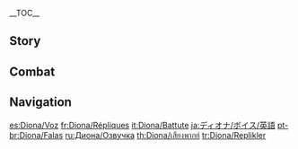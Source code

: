 {{CharacterTabs}}
{{LanguageTabs}}
__TOC__
==Story==
{{VO/Story
|character           = Diona

|vo_01_01_title      = Hello
|vo_01_01_file       = VO_{language}{character} Hello.ogg
|vo_01_01_tx         = Diona, bartender of the [[Cat's Tail]]! I charge a hefty fee for private events. Huh? You didn't come here for a drink? Hmm... Then I accept your invitation... I suppose...

|vo_02_01_title      = Chat: Relax
|vo_02_01_file       = VO_{language}{character} Chat - Relax.ogg
|vo_02_01_tx         = Ahhh... that stretch feels good.
|vo_02_02_title      = Chat: Thinking
|vo_02_02_file       = VO_{language}{character} Chat - Thinking.ogg
|vo_02_02_tx         = Hmm. [[Lizard Tail]], [[Pepper]], [[Starconch]], hmm... what else do I need to create the most dreadfully disgusting cocktail?
|vo_02_03_title      = Chat: Waiting
|vo_02_03_file       = VO_{language}{character} Chat - Waiting.ogg
|vo_02_03_tx         = I&mdash;I wasn't waiting for you. I just happened to be resting!

<!-- Weather -->
|vo_03_01_title      = When It Rains
|vo_03_01_file       = VO_{language}{character} When It Rains.ogg
|vo_03_01_tx         = Rain! I hate rain! ...Let's go inside... I&mdash;I'm not scared of water, I just... hate it when my clothes get wet.
|vo_03_02_title      = When Thunder Strikes
|vo_03_02_file       = VO_{language}{character} When Thunder Strikes.ogg
|vo_03_02_tx         = Ahh!!! Uhh, um... I'm not shaking, I'm not... Ohhhh...
|vo_03_03_title      = When It Snows: Playtime
|vo_03_03_file       = VO_{language}{character} When It Snows - Playtime.ogg
|vo_03_03_tx         = Ooh, it's so cold to touch. Wow, it's so much fun!
|vo_03_04_title      = When It Snows: Viewing
|vo_03_04_file       = VO_{language}{character} When It Snows - Viewing.ogg
|vo_03_04_tx         = Ooooh, look at the little white snowflakes dancing in the wind, to and fro, and... whew, isn't it... beautiful! C'mon, c'mon c'mon, sit with me... Watch...
|vo_03_05_title      = When the Sun Is Out
|vo_03_05_file       = VO_{language}{character} When the Sun Is Out.ogg
|vo_03_05_tx         = Come on, let's go bask in the sun a bit~ ...If you aren't coming, I'll just go by myself~ ...Last chance! Are you coming or not!?

|vo_04_01_title      = Good Morning
|vo_04_01_file       = VO_{language}{character} Good Morning.ogg
|vo_04_01_tx         = Morning~ Can you hand me that can of salted [[Golden Loach|loach]] from the cabinet? Time to destroy the wine industry!
|vo_04_02_title      = Good Afternoon: Strange Noises
|vo_04_02_file       = VO_{language}{character} Good Afternoon - Strange Noises.ogg
|vo_04_02_tx         = Wha&mdash; Ugh, no! You heard nothing!
|vo_04_03_title      = Good Afternoon: Canned Food
|vo_04_03_file       = VO_{language}{character} Good Afternoon - Canned Food.ogg
|vo_04_03_tx         = Uh, I was saving this can of fish for when I was really hungry. Stop looking at it like that! ...Mmm, okay, I'll let you have a little taste, but nothing more!
|vo_04_04_title      = Good Evening
|vo_04_04_file       = VO_{language}{character} Good Evening.ogg
|vo_04_04_tx         = Aw, I failed... Ugh, again... Everyone loved my drinks! Gah... Don't try to comfort me. I&mdash;I don't need comforting!
|vo_04_05_title      = Good Night
|vo_04_05_file       = VO_{language}{character} Good Night.ogg
|vo_04_05_tx         = Without cat vision, will you be okay walking home in the dark? If you need me to escort you... What? Th&mdash;There's lights? Pff, well who said anything about escorting you? Go on now.

|vo_05_01_title      = About {name}
|vo_05_01_file       = VO_{language}{character} About {character}.ogg
|vo_05_01_tx         = My ears and tail are no prop, they're real. Proof of my [[Kätzlein Bloodline|Kätzlein bloodline]]. It's only weird to you cause you've never seen it before. Wh&mdash;Why are you looking at me like that? Fine. You can touch my ears for a second, but the tail is off limits!

|vo_06_01_title      = About Us: Drinks
|vo_06_01_file       = VO_{language}{character} About Us - Drinks.ogg
|vo_06_01_tx         = You want a non-alcoholic drink? No, that's not difficult, but it's meaningless! It doesn't have anything to do with my grand plan of destroying the wine industry of [[Mondstadt]]. I won't waste my time on such a drink, hmph!

|vo_06_02_title      = About Us: VIP Channels
|vo_06_02_friendship = 6
|vo_06_02_file       = VO_{language}{character} About Us - VIP Channels.ogg
|vo_06_02_tx         = Here! I call this Fantastic Summer-Serendipity Coral Sparkling Tea, I just made it one day when I was bored... Huh, you say it's popular? People are lining up to buy it? Don't be ridiculous.

|vo_06_03_title      = About Us: The Need to Chat
|vo_06_03_friendship = 6
|vo_06_03_file       = VO_{language}{character} About Us - The Need to Chat.ogg
|vo_06_03_tx         = Well, if you ever feel lonely, you can chat with me. I know lots of cool things~ I'm a good... what's that called... chatting partner! Yes! A good chatting partner, come chat with me... lots... ...okay?

|vo_06_04_title      = About Us: Curiosity
|vo_06_04_friendship = 6
|vo_06_04_file       = VO_{language}{character} About Us - Curiosity.ogg
|vo_06_04_tx         = What's that!? What's that!? Let me see! Maybe I can add it to my next cocktail to give it a dreadful taste... Huh? It's just a strange-looking [[mushroom]], how boring...

|vo_07_01_title      = About the [[Vision]]: Heirloom
|vo_07_01_friendship = 3
|vo_07_01_file       = VO_{language}{character} About the Vision - Heirloom.ogg
|vo_07_01_tx         = How did I get my Vision? Simple &mdash; everyone in the Kätzlein lineage gets one. ...Huh? Then why doesn't [[Draff]] have a Vision? Uhh... Oh no, the cat's out of the bag! Eek!
|vo_07_01_mention    = Draff

|vo_07_02_title      = About the Vision: Origin
|vo_07_02_friendship = 5
|vo_07_02_file       = VO_{language}{character} About the Vision - Origin.ogg
|vo_07_02_tx         = Why should I tell you!? Hmph! ...*sigh* Since you won't stop asking... and since we are friends, I'll tell you: One time, my daddy went missing on a hunt in a big storm. All I could think of was finding him, saving him... That's it, are you happy now!
|vo_07_02_mention    = Draff

|vo_07_03_title      = Something to Share
|vo_07_03_file       = VO_{language}{character} Something to Share.ogg
|vo_07_03_tx         = Hey, do you think there are any exotic plants on [[Dragonspine]]? Maybe something with a deadly bitterness, or something that numbs your mouth upon contact? I'm going to pick a lot! And then... hehehe-hee-hee...

|vo_07_04_title      = Interesting Things
|vo_07_04_file       = VO_{language}{character} Interesting Things.ogg
|vo_07_04_tx         = When it comes to [[butterflies]], I'm the best at pouncing on&mdash; err, catching them. Hey, not in a fun way! I catch butterflies to add a nasty taste to my cocktails. I'm not a cat! Meow! *hiss*

|vo_08_01_title      = About [[Diluc]]
|vo_08_01_friendship = 4
|vo_08_01_file       = VO_{language}{character} About Diluc.ogg
|vo_08_01_tx         = Diluc... I can't stand him! If there was no Diluc, there would be no Mondstadt wine industry; if there was no Mondstadt wine industry, Daddy wouldn't drink; and if Daddy didn't drink... he would keep me company. Ohhhh...
|vo_08_01_mention    = Diluc,Draff
|vo_08_02_title      = About [[Kaeya]]
|vo_08_02_friendship = 4
|vo_08_02_file       = VO_{language}{character} About Kaeya.ogg
|vo_08_02_tx         = How is it that even a captain is a disgusting boozehound! You know, that guy who's got that laugh! He downs drink after drink. Ugh!
|vo_08_02_mention    = Kaeya
|vo_08_03_title      = About [[Venti]]
|vo_08_03_friendship = 4
|vo_08_03_file       = VO_{language}{character} About Venti.ogg
|vo_08_03_tx         = Venti? I'm not familiar with him... He's a bard? Oh, he must be that guy who sings tunes to entertain the drunkards. Well, then I don't like him, no no no...
|vo_08_03_mention    = Venti
|vo_08_04_title      = About [[Barbara]]
|vo_08_04_friendship = 4
|vo_08_04_file       = VO_{language}{character} About Barbara.ogg
|vo_08_04_tx         = How come all my fans are drunk middle-aged men, while Barbara's are all young people...? Hmph! So stupid. Forget it!
|vo_08_04_mention    = Barbara
|vo_08_05_title      = About [[Jean]]
|vo_08_05_friendship = 4
|vo_08_05_file       = VO_{language}{character} About Jean.ogg
|vo_08_05_tx         = Acting Grand Master of the [[Knights of Favonius]]... A rare, mature adult who doesn't drink... But perhaps a little too earnest, cause is it just me, or are the Knights overdoing it a bit on protecting me?
|vo_08_05_mention    = Jean
|vo_08_06_title      = About [[Albedo]]
|vo_08_06_friendship = 4
|vo_08_06_file       = VO_{language}{character} About Albedo.ogg
|vo_08_06_tx         = [[Alchemy]] genius? Hmm... I wonder if he knows of a way to finally help me make a drink that people don't like?
|vo_08_06_mention    = Albedo
|vo_08_07_title      = About [[Lisa]]
|vo_08_07_friendship = 4
|vo_08_07_file       = VO_{language}{character} About Lisa.ogg
|vo_08_07_tx         = Lisa is so nice and gentle! But... how can such a gentle person also be a regular drinker!? Ohhhh... Why!? ...There's really no hope for Mondstadt, is there?
|vo_08_07_mention    = Lisa
|vo_08_08_title      = About [[Xiangling]]
|vo_08_08_friendship = 4
|vo_08_08_file       = VO_{language}{character} About Xiangling.ogg
|vo_08_08_tx         = Xiangling once gave me a "so-awful-it-goes-with-nothing" food combination she came up with, saying how it tasted absolutely terrible, blah blah blah... It didn't work, no use at all. All my little cat ears heard that night was "One more cup of that good stuff!" *sigh*
|vo_08_08_mention    = Xiangling
|vo_08_09_title      = About [[Klee]]
|vo_08_09_friendship = 4
|vo_08_09_file       = VO_{language}{character} About Klee.ogg
|vo_08_09_tx         = Every time Klee wants to play with me, I take her somewhere far from the tavern. Alcohol and explosives... yeah, that's a dangerous combination! I mean, do I want to destroy the wine industry of Mondstadt? Yes, but not in that sense!
|vo_08_09_mention    = Klee
|vo_08_10_title      = About [[Draff|Her Father]]
|vo_08_10_friendship = 4
|vo_08_10_file       = VO_{language}{character} About Her Father.ogg
|vo_08_10_tx         = I adore my daddy more than anyone else! He's the greatest! But... Daddy after he drinks, ugh... Argh! I must bring an end to the wine industry of Mondstadt, and soon! No time for chit-chat!
|vo_08_10_mention    = Draff

|vo_09_01_title      = More About {name}: I
|vo_09_01_file       = VO_{language}{character} More About {character} - 01.ogg
|vo_09_01_tx         = Life as a mixologist is very busy! When I'm not at the tavern, I'm out collecting ingredients for new recipes. So... So unless something is urgent, don't bother me.
|vo_09_02_title      = More About {name}: II
|vo_09_02_friendship = 3
|vo_09_02_file       = VO_{language}{character} More About {character} - 02.ogg
|vo_09_02_tx         = You wouldn't ask me to meow like a cat, like those boozehounds at the tavern do, would you? I wouldn't do it, no way! I'm not some little house pet that just shakes my ears real cute and stretches my back! I'm... I'm Diona, Destroyer of the Wine Industry!
|vo_09_03_title      = More About {name}: III
|vo_09_03_friendship = 4
|vo_09_03_file       = VO_{language}{character} More About {character} - 03.ogg
|vo_09_03_tx         = "How did the Destroyer of the Wine Industry become the Cat's Tail's mascot...?" Y&mdash;You're asking this just to make fun of me! Ohhh, you're awful! I won't be giving YOU any more drinks, not even water.
|vo_09_04_title      = More About {name}: IV
|vo_09_04_friendship = 5
|vo_09_04_file       = VO_{language}{character} More About {character} - 04.ogg
|vo_09_04_tx         = Don't, don't make me angry. I'm pretty tolerant, but don't even try to mess with me. I'm warning you, I bite when I get angry! Meow!!! ...But maybe I'd let you off easy, no bites...
|vo_09_05_title      = More About {name}: V
|vo_09_05_friendship = 6
|vo_09_05_file       = VO_{language}{character} More About {character} - 05.ogg
|vo_09_05_tx         = You and me... we're good friends now, right? I kind of remember having a [[Callirhoe|friend]] like this before, but maybe it was a dream... Here, give me your hand. Ahh... Hmm, nice and warm... Very nice... please don't leave me, and become another dream.
|vo_09_05_mention    = Callirhoe

|vo_10_01_title      = {name}'s Hobbies
|vo_10_01_file       = VO_{language}{character} Hobbies.ogg
|vo_10_01_tx         = I enjoy hunting. I'm especially good at tracking down prey! But Daddy says that the wild is dangerous. One should only go deep into the forest with a reliable adult. ...You're a reliable adult, right?
|vo_10_01_mention    = Draff
|vo_10_02_title      = {name}'s Troubles
|vo_10_02_file       = VO_{language}{character} Troubles.ogg
|vo_10_02_tx         = How, oh how can I make awful-tasting drinks...? I had high hopes for the soy sauce, [[milk]], [[Jueyun Chili]], and [[Dandelion Seed]] cocktail &mdash; my most nightmarish combination to date! But even that was met with praise at the tavern. "This is Little Diona's best drink yet..." Grr! But I won't give up...
|vo_10_03_title      = Favorite Food
|vo_10_03_file       = VO_{language}{character} Favorite Food.ogg
|vo_10_03_tx         = I like, no, LOVE to eat [[fish]]! The fish Daddy cooks is the best, a purrfect main course! ...But eating fish as drunk food, that's absolute blasphemy!
|vo_10_03_mention    = Draff
|vo_10_04_title      = Least Favorite Food
|vo_10_04_file       = VO_{language}{character} Least Favorite Food.ogg
|vo_10_04_tx         = [[Carrot]]s, [[potato]]es, [[onion]]s, [[tomato]]es... I don't like the taste of any of those vegetables. ...In fact, I don't eat vegetables at all!

<!-- Receiving a Gift -->
|vo_11_01_title      = Receiving a Gift: I
|vo_11_01_file       = VO Diona Receiving a Gift - 01.ogg
|vo_11_01_tx         = Mmm! I just wanna ask you this... Will you bring more of it next time?

|vo_11_02_title      = Receiving a Gift: II
|vo_11_02_file       = VO Diona Receiving a Gift - 02.ogg
|vo_11_02_tx         = I'll admit, that was pretty sweet... but that doesn't mean I haven't had sweeter.

|vo_11_03_title      = Receiving a Gift: III
|vo_11_03_file       = VO Diona Receiving a Gift - 03.ogg
|vo_11_03_tx         = Hey... What do you take me for, some sort of stray cat!?

|vo_12_01_title      = Birthday
|vo_12_01_file       = VO_{language}{character} Birthday.ogg
|vo_12_01_tx         = Here you go &mdash; fried fish with my special sauce! ...Relax, I didn't add anything strange! My cooking is actually really good when I want it to be &mdash; stop talking and try it already! Hmph... that's better... Oh, and uh, happy birthday.

|vo_13_01_title      = Feelings About Ascension: Intro
|vo_13_01_ascension  = 1
|vo_13_01_file       = VO_{language}{character} Feelings About Ascension - 01.ogg
|vo_13_01_tx         = A cat's eyes can see even the most elusive prey in the dark.
|vo_13_02_title      = Feelings About Ascension: Building Up
|vo_13_02_ascension  = 2
|vo_13_02_file       = VO_{language}{character} Feelings About Ascension - 02.ogg
|vo_13_02_tx         = A cat's ears can hear even the softest footsteps on the ground.
|vo_13_03_title      = Feelings About Ascension: Climax
|vo_13_03_ascension  = 4
|vo_13_03_file       = VO_{language}{character} Feelings About Ascension - 03.ogg
|vo_13_03_tx         = A cat's legs can climb even the tallest tree in all of [[Teyvat]].
|vo_13_04_title      = Feelings About Ascension: Conclusion
|vo_13_04_ascension  = 6
|vo_13_04_file       = VO_{language}{character} Feelings About Ascension - 04.ogg
|vo_13_04_tx         = A cat's nose can smell those people they are familiar with and like... Ahh!? You're mistaken, how could I say something like that... Ohh...
}}

==Combat==
{{Combat VO
|character           = Diona

|skill_1_tx          = Hey-yah!
|skill_2_tx          = Pew-Pew~!
|skill_3_tx          = On the rocks!
|skill_4_tx          = ''(Hold)'' Shaken and stirred!
|skill_5_tx          = ''(Hold)'' Scratched ya!
|skill_6_tx          = ''(Hold)'' Think you can bully me{{sic|?!|hide=1}}
|skill_7_file        = Elemental Skill 2 01,Elemental Skill 2 02,Elemental Skill 2 03,Elemental Skill 2 04

|burst_1_tx          = Diona Special!
|burst_2_tx          = Can't handle your drink? Hmph!
|burst_3_tx          = Look at you, boozehound!

|sprint-s_1_tx       = Ha, I'm here.
|sprint-s_2_tx       = Let's go, let's go!
|sprint-s_3_file     = Sprint Start 03,Sprint Start 04,Sprint Start 05

|sprint-e_1_tx       = Phew.
|sprint-e_2_tx       = Phew, hoo.

|glider_1_tx         = I'm flying!
|glider_2_file       = Deploying Wind Glider 02,Deploying Wind Glider 03

|chest_1_tx          = If it doesn't ruin a drink, it isn't treasure!
|chest_2_tx          = So glittery... Must... control... urge to pounce...
|chest_3_tx          = Potential treasure... *sigh* Alright curiosity, you win again!

|low-hp_1_tx         = I won't accept defeat!
|low-hp_2_tx         = Meow...!
|low-hp_3_tx         = It's not over yet!

|ally-low-hp_1_tx    = Be more careful!
|ally-low-hp_2_tx    = Take a breather!

|fallen_1_tx         = Bleugh... I smell wine.
|fallen_2_tx         = [[Callirhoe|Spring fairy]]... ugh... Don't leave me...
|fallen_3_tx         = Can't keep my eyes... open...

|hit-l_1_file        = Light Hit Taken 02
|hit-l_1_tx          = Got me that time...
|hit-l_2_file        = Light Hit Taken 01,Light Hit Taken 03,Light Hit Taken 04,Light Hit Taken 05,Light Hit Taken 06

|hit-h_1_file        = Heavy Hit Taken 02
|hit-h_1_tx          = Where'd that come from!?
|hit-h_2_file        = Heavy Hit Taken 01,Heavy Hit Taken 03,Heavy Hit Taken 04,Heavy Hit Taken 05,Heavy Hit Taken 06

|join_1_tx           = The hunt begins!
|join_2_tx           = Huh, need my help as usual?
|join_3_tx           = Hehe, leave it to me!

|idle_1_file         = Standby 01,Standby 02

|atk-l_1_file        = Light Attack 01,Light Attack 02,Light Attack 03,Light Attack 04,Light Attack 05,Light Attack 06,Light Attack 07

|atk-m_1_file        = Mid Attack 01,Mid Attack 02,Mid Attack 03

|atk-h_1_file        = Heavy Attack 01,Heavy Attack 02,Heavy Attack 03

|climb_1_file        = Climbing 01,Climbing 02,Climbing 03,Climbing 04,Climbing 05

|climb-b_1_file      = Climbing Breath 01,Climbing Breath 02,Climbing Breath 03

|jump_1_file         = Jumping 01,Jumping 02,Jumping 03,Jumping 04,Jumping 05
<!--
Copy paste the following line in any section that does not have any voice files, change the X for the section's title:
'''Diona does not feature any X Voice-Overs'''
-->
}}

==Navigation==
{{Character Navbox|VO}}

[[es:Diona/Voz]]
[[fr:Diona/Répliques]]
[[it:Diona/Battute]]
[[ja:ディオナ/ボイス/英語]]
[[pt-br:Diona/Falas]]
[[ru:Диона/Озвучка]]
[[th:Diona/เสียงพากย์]]
[[tr:Diona/Replikler]]